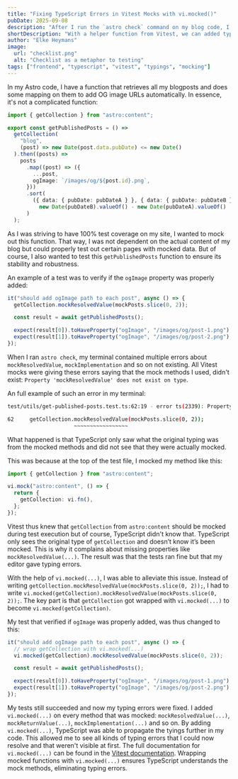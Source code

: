 ```yaml
---
title: "Fixing TypeScript Errors in Vitest Mocks with vi.mocked()"
pubDate: 2025-09-08
description: "After I run the `astro check` command on my blog code, I saw that there were lots of typing errors in my tests. Especially the ones where I mocked an imported function were giving type errors. With a little helper from Vitest, the issues were instantly resolved."
shortDescription: "With a helper function from Vitest, we can added typings to our mocked functions"
author: "Elke Heymans"
image:
  url: "checklist.png"
  alt: "Checklist as a metaphor to testing"
tags: ["frontend", "typescript", "vitest", "typings", "mocking"]
---
```


In my Astro code, I have a function that retrieves all my blogposts and does some mapping on them to add OG image URLs automatically.
In essence, it's not a complicated function:

```typescript
import { getCollection } from "astro:content";

export const getPublishedPosts = () =>
  getCollection(
    "blog",
    (post) => new Date(post.data.pubDate) <= new Date()
  ).then((posts) =>
    posts
      .map((post) => ({
        ...post,
        ogImage: `/images/og/${post.id}.png`,
      }))
      .sort(
        ({ data: { pubDate: pubDateA } }, { data: { pubDate: pubDateB } }) =>
          new Date(pubDateB).valueOf() - new Date(pubDateA).valueOf()
      )
  );
```

As I was striving to have 100% test coverage on my site, I wanted to mock out this function.
That way, I was not dependent on the actual content of my blog but could properly test out certain pages with mocked data.
But of course, I also wanted to test this `getPublishedPosts` function to ensure its stability and robustness.

An example of a test was to verify if the `ogImage` property was properly added:

```typescript
it("should add ogImage path to each post", async () => {
  getCollection.mockResolvedValue(mockPosts.slice(0, 2));

  const result = await getPublishedPosts();

  expect(result[0]).toHaveProperty("ogImage", "/images/og/post-1.png");
  expect(result[1]).toHaveProperty("ogImage", "/images/og/post-2.png");
});
```

When I ran `astro check`, my terminal contained multiple errors about `mockResolvedValue`, `mockImplementation` and so on not existing.
All Vitest mocks were giving these errors saying that the mock methods I used, didn't exist:
`Property 'mockResolvedValue' does not exist on type`.

An full example of such an error in my terminal:

```bash
test/utils/get-published-posts.test.ts:62:19 - error ts(2339): Property 'mockResolvedValue' does not exist on type '{ <C extends keyof AnyEntryMap, E extends CollectionEntry<C>>(collection: C, filter?: ((entry: Flatten<DataEntryMap[C]>) => entry is E) | undefined): Promise<E[]>; <C extends keyof AnyEntryMap>(collection: C, filter?: ((entry: Flatten<...>) => unknown) | undefined): Promise<...>; }'.

62     getCollection.mockResolvedValue(mockPosts.slice(0, 2));
                     ~~~~~~~~~~~~~~~~~
```

What happened is that TypeScript only saw what the original typing was from the mocked methods and did not see that they were actually mocked.

This was because at the top of the test file, I mocked my method like this:

```typescript
import { getCollection } from "astro:content";

vi.mock("astro:content", () => {
  return {
    getCollection: vi.fn(),
  };
});
```

Vitest thus knew that `getCollection` from `astro:content` should be mocked during test execution but of course, TypeScript didn't know that.
TypeScript only sees the original type of `getCollection` and doesn’t know it’s been mocked.
This is why it complains about missing properties like `mockResolvedValue(...)`.
The result was that the tests ran fine but that my editor gave typing errors.

With the help of `vi.mocked(...)`, I was able to alleviate this issue.
Instead of writing `getCollection.mockResolvedValue(mockPosts.slice(0, 2));`, I had to write `vi.mocked(getCollection).mockResolvedValue(mockPosts.slice(0, 2));`.
The key part is that `getCollection` got wrapped with `vi.mocked(...)` to become `vi.mocked(getCollection)`.

My test that verified if `ogImage` was properly added, was thus changed to this:

```typescript
it("should add ogImage path to each post", async () => {
  // wrap getCollection with vi.mocked(...)
  vi.mocked(getCollection).mockResolvedValue(mockPosts.slice(0, 2));

  const result = await getPublishedPosts();

  expect(result[0]).toHaveProperty("ogImage", "/images/og/post-1.png");
  expect(result[1]).toHaveProperty("ogImage", "/images/og/post-2.png");
});
```

My tests still succeeded and now my typing errors were fixed.
I added `vi.mocked(...)` on every method that was mocked: `mockResolvedValue(...)`, `mockReturnValue(...)`, `mockImplementation(...)` and so on.
By adding `vi.mocked(...)`, TypeScript was able to propagate the tyings further in my code.
This allowed me to see all kinds of typing errors that I could now resolve and that weren't visible at first.
The full documentation for `vi.mocked(...)` can be found in the [Vitest documentation](https://vitest.dev/api/vi.html#vi-mocked).
Wrapping mocked functions with `vi.mocked(...)` ensures TypeScript understands the mock methods, eliminating typing errors.
